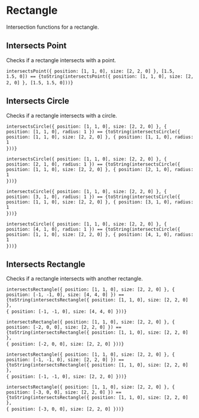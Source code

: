 

<Meta title="Utils/Math/Geometry/Rectangle" />

# Rectangle

Intersection functions for a rectangle.

## Intersects Point

Checks if a rectangle intersects with a point.

<code>intersectsPoint(\{ position: [1, 1, 0], size: [2, 2, 0] }, [1.5, 1.5, 0]) == {toString(intersectsPoint({ position: [1, 1, 0], size: [2, 2, 0] }, [1.5, 1.5, 0]))}</code>&nbsp;


## Intersects Circle

Checks if a rectangle intersects with a circle.

<code>intersectsCircle(\{ position: [1, 1, 0], size: [2, 2, 0] }, \{ position: [1, 1, 0], radius: 1 \}) == {toString(intersectsCircle({ position: [1, 1, 0], size: [2, 2, 0] }, { position: [1, 1, 0], radius: 1 }))}</code>&nbsp;

<code>intersectsCircle(\{ position: [1, 1, 0], size: [2, 2, 0] }, \{ position: [2, 1, 0], radius: 1 \}) == {toString(intersectsCircle({ position: [1, 1, 0], size: [2, 2, 0] }, { position: [2, 1, 0], radius: 1 }))}</code>&nbsp;

<code>intersectsCircle(\{ position: [1, 1, 0], size: [2, 2, 0] }, \{ position: [3, 1, 0], radius: 1 \}) == {toString(intersectsCircle({ position: [1, 1, 0], size: [2, 2, 0] }, { position: [3, 1, 0], radius: 1 }))}</code>&nbsp;

<code>intersectsCircle(\{ position: [1, 1, 0], size: [2, 2, 0] }, \{ position: [4, 1, 0], radius: 1 \}) == {toString(intersectsCircle({ position: [1, 1, 0], size: [2, 2, 0] }, { position: [4, 1, 0], radius: 1 }))}</code>&nbsp;

## Intersects Rectangle

Checks if a rectangle intersects with another rectangle.

<code>intersectsRectangle(\{ position: [1, 1, 0], size: [2, 2, 0] }, \{ position: [-1, -1, 0], size: [4, 4, 0] \}) == {toString(intersectsRectangle({ position: [1, 1, 0], size: [2, 2, 0] }, { position: [-1, -1, 0], size: [4, 4, 0] }))}</code>&nbsp;

<code>intersectsRectangle(\{ position: [1, 1, 0], size: [2, 2, 0] }, \{ position: [-2, 0, 0], size: [2, 2, 0] \}) == {toString(intersectsRectangle({ position: [1, 1, 0], size: [2, 2, 0] }, { position: [-2, 0, 0], size: [2, 2, 0] }))}</code>&nbsp;

<code>intersectsRectangle(\{ position: [1, 1, 0], size: [2, 2, 0] }, \{ position: [-1, -1, 0], size: [2, 2, 0] \}) == {toString(intersectsRectangle({ position: [1, 1, 0], size: [2, 2, 0] }, { position: [-1, -1, 0], size: [2, 2, 0] }))}</code>&nbsp;

<code>intersectsRectangle(\{ position: [1, 1, 0], size: [2, 2, 0] }, \{ position: [-3, 0, 0], size: [2, 2, 0] \}) == {toString(intersectsRectangle({ position: [1, 1, 0], size: [2, 2, 0] }, { position: [-3, 0, 0], size: [2, 2, 0] }))}</code>&nbsp;

